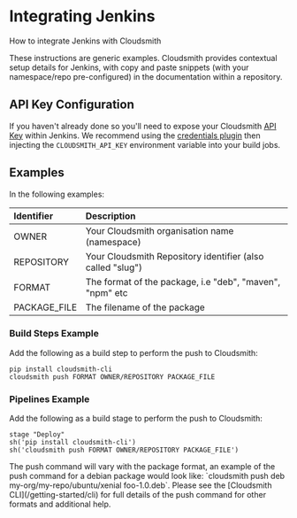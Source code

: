 # Integrating Jenkins


How to integrate Jenkins with Cloudsmith

<Note variant="note" headline="Contextual Documentation">
These instructions are generic examples. Cloudsmith provides contextual setup details for Jenkins, with copy and paste snippets (with your namespace/repo pre-configured) in the documentation within a repository.
</Note>


## API Key Configuration

If you haven't already done so you'll need to expose your Cloudsmith [API Key](https://cloudsmith.io/user/settings/api/) within Jenkins. We recommend using the [credentials plugin](https://wiki.jenkins-ci.org/display/JENKINS/Credentials+Plugin) then injecting the `CLOUDSMITH_API_KEY` environment variable into your build jobs.

## Examples

In the following examples: 

| Identifier   | Description                                                |
| :----------- | :--------------------------------------------------------- |
| OWNER        | Your Cloudsmith organisation name (namespace)              |
| REPOSITORY   | Your Cloudsmith Repository identifier (also called "slug") |
| FORMAT       | The format of the package, i.e "deb", "maven", "npm" etc   |
| PACKAGE_FILE | The filename of the package                                |

### Build Steps Example

Add the following as a build step to perform the push to Cloudsmith:

```shell Jenkins Build Steps using CLI
pip install cloudsmith-cli
cloudsmith push FORMAT OWNER/REPOSITORY PACKAGE_FILE
```

### Pipelines Example

Add the following as a build stage to perform the push to Cloudsmith:

```shell Jenkins Pipelines using CLI
stage "Deploy"
sh('pip install cloudsmith-cli')
sh('cloudsmith push FORMAT OWNER/REPOSITORY PACKAGE_FILE')
```

<Note variant="note">
The push command will vary with the package format, an example of the push command for a debian package would look like: `cloudsmith push deb my-org/my-repo/ubuntu/xenial foo-1.0.deb`. Please see the [Cloudsmith CLI](/getting-started/cli) for full details of the push command for other formats and additional help.
</Note>